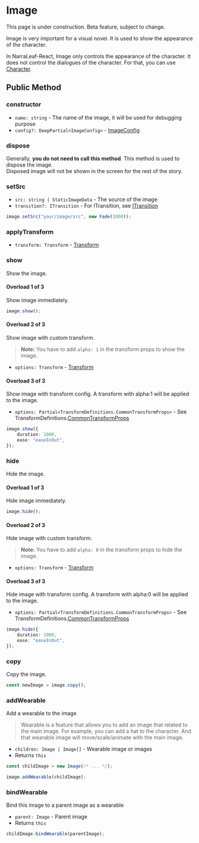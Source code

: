 
# Image

<Callout type="warning" emoji="⚠️">
    This page is under construction.
</Callout>

<Callout type="warning" emoji="⚠️">
    Beta feature, subject to change.
</Callout>

Image is very important for a visual novel. It is used to show the appearance of the character. 

In NarraLeaf-React, Image only controls the appearance of the character. It does not control the dialogues of the character. For that, you can use [Character](../character).

## Public Method

### constructor

- `name: string` - The name of the image, it will be used for debugging purpose
- `config?: DeepPartial<ImageConfig>` - [ImageConfig](../types/ImageConfig)

### dispose

Generally, **you do not need to call this method**. This method is used to dispose the image.  
Disposed image will not be shown in the screen for the rest of the story.

### setSrc

- `src: string | StaticImageData` - The source of the image
- `transition?: ITransition` - For ITransition, see [ITransition](../types/ITransition)

```typescript
image.setSrc("your/image/src", new Fade(1000));
```

### applyTransform

- `transform: Transform` - [Transform](../animation/transform)

### show

Show the image.

#### Overload 1 of 3

Show image immediately.

```typescript
image.show();
```

#### Overload 2 of 3

Show image with custom transform.

> **Note:** You have to add `alpha: 1` in the transform props to show the image.

- `options: Transform` - [Transform](../animation/transform)

#### Overload 3 of 3

Show image with transform config. A transform with alpha:1 will be applied to the image.

- `options: Partial<TransformDefinitions.CommonTransformProps>` - See TransformDefinitions.[CommonTransformProps](../types/CommonTransformProps)

```typescript
image.show({
    duration: 1000,
    ease: "easeInOut",
});
```

### hide

Hide the image.

#### Overload 1 of 3

Hide image immediately.

```typescript
image.hide();
```

#### Overload 2 of 3

Hide image with custom transform.

> **Note:** You have to add `alpha: 0` in the transform props to hide the image.

- `options: Transform` - [Transform](../animation/transform)

#### Overload 3 of 3

Hide image with transform config. A transform with alpha:0 will be applied to the image.

- `options: Partial<TransformDefinitions.CommonTransformProps>` - See TransformDefinitions.[CommonTransformProps](../types/CommonTransformProps)

```typescript
image.hide({
    duration: 1000,
    ease: "easeInOut",
});
```

### copy

Copy the image.

```typescript
const newImage = image.copy();
```

### addWearable

Add a wearable to the image

> Wearable is a feature that allows you to add an image that related to the main image. For example, you can add a hat to the character.
> And that wearable image will move/scale/animate with the main image.

- `children: Image | Image[]` - Wearable image or images
- Returns `this`

```typescript
const childImage = new Image(/* ... */);

image.addWearable(childImage);
```

### bindWearable

Bind this image to a parent image as a wearable

- `parent: Image` - Parent image
- Returns `this`

```typescript
childImage.bindWearable(parentImage);
```

